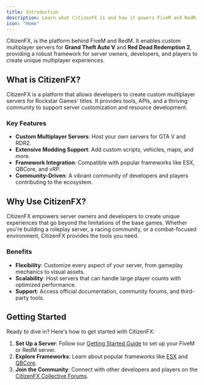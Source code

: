 ```yaml
---
title: Introduction
description: Learn what CitizenFX is and how it powers FiveM and RedM.
icon: "Home"
---
```


CitizenFX, is the platform behind FiveM and RedM. It enables custom multiplayer servers for **Grand Theft Auto V** and **Red Dead Redemption 2**, providing a robust framework for server owners, developers, and players to create unique multiplayer experiences.

## What is CitizenFX?

CitizenFX is a platform that allows developers to create custom multiplayer servers for Rockstar Games' titles. It provides tools, APIs, and a thriving community to support server customization and resource development.

### Key Features

- **Custom Multiplayer Servers**: Host your own servers for GTA V and RDR2.
- **Extensive Modding Support**: Add custom scripts, vehicles, maps, and more.
- **Framework Integration**: Compatible with popular frameworks like ESX, QBCore, and vRP.
- **Community-Driven**: A vibrant community of developers and players contributing to the ecosystem.

## Why Use CitizenFX?

CitizenFX empowers server owners and developers to create unique experiences that go beyond the limitations of the base games. Whether you're building a roleplay server, a racing community, or a combat-focused environment, CitizenFX provides the tools you need.

### Benefits

- **Flexibility**: Customize every aspect of your server, from gameplay mechanics to visual assets.
- **Scalability**: Host servers that can handle large player counts with optimized performance.
- **Support**: Access official documentation, community forums, and third-party tools.

## Getting Started

Ready to dive in? Here's how to get started with CitizenFX:

1. **Set Up a Server**: Follow our [Getting Started Guide](/docs/cfx/getting-started) to set up your FiveM or RedM server.
2. **Explore Frameworks**: Learn about popular frameworks like [ESX](/docs/frameworks/esx) and [QBCore](/docs/frameworks/qbcore).
3. **Join the Community**: Connect with other developers and players on the [CitizenFX Collective Forums](https://forum.cfx.re).
